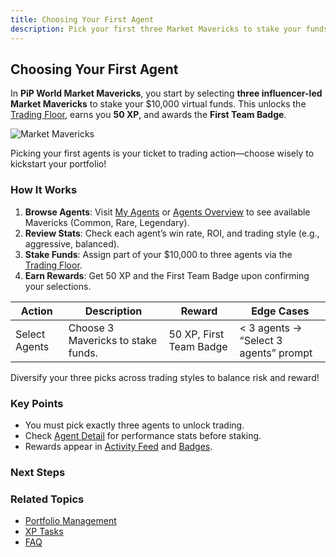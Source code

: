 ```yaml
---
title: Choosing Your First Agent
description: Pick your first three Market Mavericks to stake your funds and earn XP and a badge
---
```



## Choosing Your First Agent

In **PiP World Market Mavericks**, you start by selecting **three influencer-led Market Mavericks** to stake your $10,000 virtual funds. This unlocks the [Trading Floor](/docs/agents/trading-floor), earns you **50 XP**, and awards the **First Team Badge**.

![Market Mavericks](/images/SCR-20251016-kwwy.png)

<Callout type="info">
  Picking your first agents is your ticket to trading action—choose wisely to kickstart your portfolio!
</Callout>

### How It Works

1. **Browse Agents**: Visit [My Agents](/docs/agents/my-agents) or [Agents Overview](/docs/agents/overview) to see available Mavericks (Common, Rare, Legendary).
2. **Review Stats**: Check each agent’s win rate, ROI, and trading style (e.g., aggressive, balanced).
3. **Stake Funds**: Assign part of your $10,000 to three agents via the [Trading Floor](/docs/agents/trading-floor).
4. **Earn Rewards**: Get 50 XP and the First Team Badge upon confirming your selections.

| Action | Description | Reward | Edge Cases |
|--------|-------------|--------|------------|
| Select Agents | Choose 3 Mavericks to stake funds. | 50 XP, First Team Badge | < 3 agents → “Select 3 agents” prompt |

<Callout type="warn">
  Diversify your three picks across trading styles to balance risk and reward!
</Callout>

### Key Points
- You must pick exactly three agents to unlock trading.
- Check [Agent Detail](/docs/agents/agent-detail) for performance stats before staking.
- Rewards appear in [Activity Feed](/docs/dashboard/activity-feed) and [Badges](/docs/progression/badges).

### Next Steps
<Cards>
  <Card title="📚 Agents Overview" href="/docs/agents/overview" description="Learn about Market Mavericks." />
  <Card title="🚀 Trading Floor" href="/docs/agents/trading-floor" description="Start staking and trading." />
  <Card title="🏆 Badges" href="/docs/progression/badges" description="View your First Team Badge." />
</Cards>

### Related Topics
- [Portfolio Management](/docs/dashboard/portfolio-management)
- [XP Tasks](/docs/progression/xp-tasks)
- [FAQ](/docs/advanced/faq)